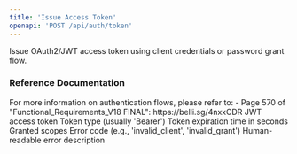 ```yaml
---
title: 'Issue Access Token'
openapi: 'POST /api/auth/token'
---
```


Issue OAuth2/JWT access token using client credentials or password grant flow.

### Reference Documentation

<Info>
For more information on authentication flows, please refer to:
- Page 570 of "Functional_Requirements_V18 FINAL": https://belli.sg/4nxxCDR
</Info>

<ParamField status="200" type="object">
  <ParamField name="accessToken" type="string">
    JWT access token
  </ParamField>
  <ParamField name="tokenType" type="string">
    Token type (usually 'Bearer')
  </ParamField>
  <ParamField name="expiresIn" type="integer">
    Token expiration time in seconds
  </ParamField>
  <ParamField name="scope" type="string">
    Granted scopes
  </ParamField>
</ParamField>

<ParamField status="400" type="object">
  <ParamField name="error" type="string">
    Error code (e.g., 'invalid_client', 'invalid_grant')
  </ParamField>
  <ParamField name="errorDescription" type="string">
    Human-readable error description
  </ParamField>
</ParamField>
